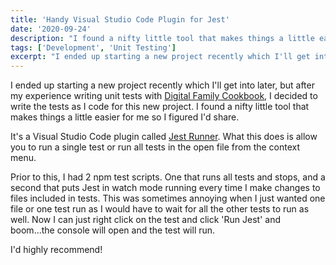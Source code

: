 ```yaml
---
title: 'Handy Visual Studio Code Plugin for Jest'
date: '2020-09-24'
description: "I found a nifty little tool that makes things a little easier for me so I figured I'd share."
tags: ['Development', 'Unit Testing']
excerpt: "I ended up starting a new project recently which I'll get into later, but after my experience writing unit tests with Digital Family Cookbook, I decided to write the tests as I code for this new project. I found a nifty little tool that makes things a little easier for me so I figured I'd share."
---
```


I ended up starting a new project recently which I'll get into later, but after my experience writing unit tests with [Digital Family Cookbook](https://kpwags.com/2020/05/06/delving-into-unit-testing.html), I decided to write the tests as I code for this new project. I found a nifty little tool that makes things a little easier for me so I figured I'd share.

It's a Visual Studio Code plugin called [Jest Runner](https://marketplace.visualstudio.com/items?itemName=firsttris.vscode-jest-runner). What this does is allow you to run a single test or run all tests in the open file from the context menu.

<PostImage
    src="/images/posts/2020-09-24-handy-visual-studio-code-plugin-for-jest/jestrunner.png"
    alt="Jest Runner in Action in VS Code"
    width={1998}
    height={1123}
    shadowed
    centered
/>

Prior to this, I had 2 npm test scripts. One that runs all tests and stops, and a second that puts Jest in watch mode running every time I make changes to files included in tests. This was sometimes annoying when I just wanted one file or one test run as I would have to wait for all the other tests to run as well. Now I can just right click on the test and click 'Run Jest' and boom...the console will open and the test will run.

I'd highly recommend!
